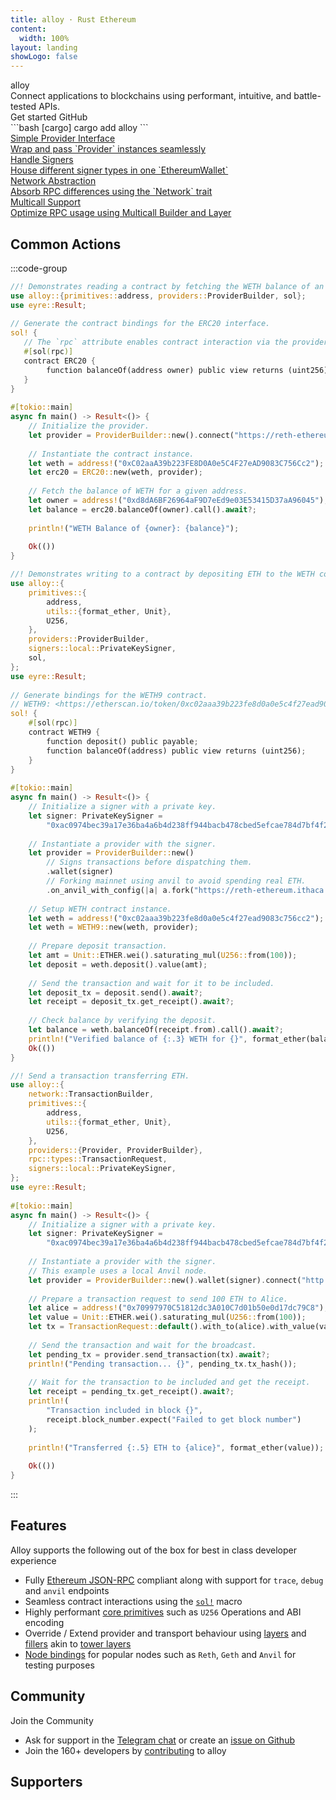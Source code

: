 ```yaml
---
title: alloy · Rust Ethereum
content:
  width: 100%
layout: landing
showLogo: false
---
```


 
<div className="max-w-[1120px] mx-auto vp-doc relative px-[24px] mb-[64px] mt-[32px] md:px-0 md:mb-[32px]">
  <div className="pt-[48px] max-sm:pt-0">
    <div className="max-sm:px-0 flex justify-between z-0 max-md:justify-center max-md:flex-col max-md:items-center max-md:space-y-6">
      <div className="space-y-8 max-w-[400px] flex flex-col items-start max-md:items-center">
        <div className="space-x-4 flex flex-row">
        <HomePage.Logo />
        <div className="font-semibold text-[72px] text-[#000000] max-sm:text-[54px] max-md:text-center dark:text-white">alloy</div>
        </div>
        <div className="font-regular text-[21px] max-sm:text-[18px] text-[#919193] max-md:text-center">Connect applications to blockchains using <span className="text-black dark:text-white">performant</span>, <span className="text-black dark:text-white">intuitive</span>, and <span className="text-black dark:text-white">battle-tested</span> APIs.</div>
        <div className="flex justify-center space-x-2">
          <HomePage.Button href="/introduction/getting-started" variant="accent">Get started</HomePage.Button>
          <HomePage.Button href="https://github.com/alloy-rs/alloy">GitHub</HomePage.Button>
        </div>
      </div>
        <div className="flex flex-col justify-between w-[440px] space-y-10 max-lg:w-[300px]">
        <div id="home-install" className="h-full">
        ```bash [cargo]
        cargo add alloy
        ```
        </div>
    </div>
  </div>

  <div className="flex justify-between flex-wrap mt-10">
      <a href="/building-with-alloy/best-practices/wrapping-a-provider" className="pr-2 w-1/4 max-lg:pb-3 max-sm:px-0 max-lg:w-1/2 max-sm:w-full z-0">
        <div className="relative w-full h-[168px] max-lg:h-[142px] overflow-hidden">
          <div className="border-black/10 dark:border-white/10 border border-solid rounded-lg h-full px-5 py-6 absolute z-10 flex flex-col justify-between w-full">
            <div className="text-xl font-medium text-black dark:text-white">Simple Provider Interface</div>
            <div className="text-[17px] text-[#919193]">Wrap and pass `Provider` instances seamlessly</div>
          </div>
          <div className="absolute left-0 right-0 top-0 bottom-0 dark:bg-[#313136] opacity-20 z-0" />
          <div className="absolute left-0 right-0 top-0 bottom-0 backdrop-filter backdrop-blur-[2px] z-0" />
        </div>
      </a>
      <a href="/building-with-alloy/best-practices/signers-vs-ethereum-wallet" className="pl-2 pr-2 max-sm:px-0 max-lg:pb-3 max-lg:pr-0 w-1/4 max-lg:w-1/2 max-sm:w-full z-0">
        <div className="relative w-full h-[168px] max-lg:h-[142px]">
          <div className="border-black/10 dark:border-white/10 border border-solid rounded-lg h-full px-5 py-6 absolute z-10 flex flex-col justify-between w-full">
            <div className="text-xl font-medium text-black dark:text-white">Handle Signers</div>
            <div>
            <div className="text-[17px] text-[#919193]">House different signer types in one `EthereumWallet`</div>
            </div>
          </div>
          <div className="absolute left-0 right-0 top-0 bottom-0 dark:bg-[#313136] opacity-20 z-0" />
          <div className="absolute left-0 right-0 top-0 bottom-0 backdrop-filter backdrop-blur-[2px] z-0" />
        </div>
      </a>
      <a href="/building-with-alloy/best-practices/interacting-with-multiple-networks" className="pl-2 pr-2 max-lg:pb-3 max-sm:px-0 max-lg:pl-0 w-1/4 max-lg:w-1/2 max-sm:w-full z-0">
        <div className="relative w-full h-[168px] max-lg:h-[142px]">
          <div className="border-black/10 dark:border-white/10 border border-solid rounded-lg h-full px-5 py-6 absolute z-10 flex flex-col justify-between w-full">
            <div className="text-xl font-medium text-black dark:text-white">Network Abstraction</div>
            <div className="text-[17px] text-[#919193]">Absorb RPC differences using the `Network` trait</div>
          </div>
          <div className="absolute left-0 right-0 top-0 bottom-0 dark:bg-[#313136] opacity-20 z-0" />
          <div className="absolute left-0 right-0 top-0 bottom-0 backdrop-filter backdrop-blur-[2px] z-0" />
        </div>
      </a>
      <a href="/building-with-alloy/best-practices/multicall" className="pl-2 w-1/4 max-sm:px-0 max-lg:w-1/2 max-sm:w-full z-0">
        <div className="relative w-full h-[168px] max-lg:h-[142px]">
          <div className="border-black/10 dark:border-white/10 border border-solid rounded-lg h-full px-5 py-6 absolute z-10 flex flex-col justify-between w-full">
            <div className="text-xl font-medium text-black dark:text-white">Multicall Support</div>
            <div className="text-[17px] text-[#919193]">Optimize RPC usage using Multicall Builder and Layer</div>
          </div>
          <div className="absolute left-0 right-0 top-0 bottom-0 dark:bg-[#313136] opacity-20 z-0" />
          <div className="absolute left-0 right-0 top-0 bottom-0 backdrop-filter backdrop-blur-[2px] z-0" />
        </div>
      </a>
    </div>
    </div>
</div>
 
 
<article className="vocs_Content max-w-5xl mx-auto">
 
# Common Actions
 
:::code-group
 
```rust [read_contract.rs]
//! Demonstrates reading a contract by fetching the WETH balance of an address.
use alloy::{primitives::address, providers::ProviderBuilder, sol};
use eyre::Result;
 
// Generate the contract bindings for the ERC20 interface.
sol! {
   // The `rpc` attribute enables contract interaction via the provider.
   #[sol(rpc)]
   contract ERC20 {
        function balanceOf(address owner) public view returns (uint256);
   }
}
 
#[tokio::main]
async fn main() -> Result<()> {
    // Initialize the provider.
    let provider = ProviderBuilder::new().connect("https://reth-ethereum.ithaca.xyz/rpc").await?;
 
    // Instantiate the contract instance.
    let weth = address!("0xC02aaA39b223FE8D0A0e5C4F27eAD9083C756Cc2");
    let erc20 = ERC20::new(weth, provider);
 
    // Fetch the balance of WETH for a given address.
    let owner = address!("0xd8dA6BF26964aF9D7eEd9e03E53415D37aA96045");
    let balance = erc20.balanceOf(owner).call().await?;
 
    println!("WETH Balance of {owner}: {balance}");
 
    Ok(())
}
```
 
```rust [write_contract.rs]
//! Demonstrates writing to a contract by depositing ETH to the WETH contract.
use alloy::{
    primitives::{
        address,
        utils::{format_ether, Unit},
        U256,
    },
    providers::ProviderBuilder,
    signers::local::PrivateKeySigner,
    sol,
};
use eyre::Result;
 
// Generate bindings for the WETH9 contract.
// WETH9: <https://etherscan.io/token/0xc02aaa39b223fe8d0a0e5c4f27ead9083c756cc2>
sol! {
    #[sol(rpc)]
    contract WETH9 {
        function deposit() public payable;
        function balanceOf(address) public view returns (uint256);
    }
}
 
#[tokio::main]
async fn main() -> Result<()> {
    // Initialize a signer with a private key.
    let signer: PrivateKeySigner =
        "0xac0974bec39a17e36ba4a6b4d238ff944bacb478cbed5efcae784d7bf4f2ff80".parse()?;
 
    // Instantiate a provider with the signer.
    let provider = ProviderBuilder::new()
        // Signs transactions before dispatching them.
        .wallet(signer)
        // Forking mainnet using anvil to avoid spending real ETH.
        .on_anvil_with_config(|a| a.fork("https://reth-ethereum.ithaca.xyz/rpc"));
 
    // Setup WETH contract instance.
    let weth = address!("0xc02aaa39b223fe8d0a0e5c4f27ead9083c756cc2");
    let weth = WETH9::new(weth, provider);
 
    // Prepare deposit transaction.
    let amt = Unit::ETHER.wei().saturating_mul(U256::from(100));
    let deposit = weth.deposit().value(amt);
 
    // Send the transaction and wait for it to be included.
    let deposit_tx = deposit.send().await?;
    let receipt = deposit_tx.get_receipt().await?;
 
    // Check balance by verifying the deposit.
    let balance = weth.balanceOf(receipt.from).call().await?;
    println!("Verified balance of {:.3} WETH for {}", format_ether(balance), receipt.from);
    Ok(())
}
```
 
```rust [send_transaction.rs]
//! Send a transaction transferring ETH.
use alloy::{
    network::TransactionBuilder,
    primitives::{
        address,
        utils::{format_ether, Unit},
        U256,
    },
    providers::{Provider, ProviderBuilder},
    rpc::types::TransactionRequest,
    signers::local::PrivateKeySigner,
};
use eyre::Result;
 
#[tokio::main]
async fn main() -> Result<()> {
    // Initialize a signer with a private key.
    let signer: PrivateKeySigner =
        "0xac0974bec39a17e36ba4a6b4d238ff944bacb478cbed5efcae784d7bf4f2ff80".parse()?;
 
    // Instantiate a provider with the signer.
    // This example uses a local Anvil node.
    let provider = ProviderBuilder::new().wallet(signer).connect("http://localhost:8545").await?;
 
    // Prepare a transaction request to send 100 ETH to Alice.
    let alice = address!("0x70997970C51812dc3A010C7d01b50e0d17dc79C8");
    let value = Unit::ETHER.wei().saturating_mul(U256::from(100));
    let tx = TransactionRequest::default().with_to(alice).with_value(value);
 
    // Send the transaction and wait for the broadcast.
    let pending_tx = provider.send_transaction(tx).await?;
    println!("Pending transaction... {}", pending_tx.tx_hash());
 
    // Wait for the transaction to be included and get the receipt.
    let receipt = pending_tx.get_receipt().await?;
    println!(
        "Transaction included in block {}",
        receipt.block_number.expect("Failed to get block number")
    );
 
    println!("Transferred {:.5} ETH to {alice}", format_ether(value));
 
    Ok(())
}
```
 
:::

# Features

Alloy supports the following out of the box for best in class developer experience

- Fully [Ethereum JSON-RPC](https://ethereum.github.io/execution-apis/api-documentation/) compliant along with support for `trace`, `debug` and `anvil` endpoints
- Seamless contract interactions using the [`sol!`](/building-with-alloy/the-sol!-macro) macro
- Highly performant [core primitives](https://github.com/alloy-rs/core) such as `U256` Operations and ABI encoding
- Override / Extend provider and transport behaviour using [layers](/examples/layers/README) and [fillers](/building-with-alloy/understanding-fillers) akin to [tower layers](https://docs.rs/tower/latest/tower/trait.Layer.html)
- [Node bindings](https://docs.rs/alloy-node-bindings/latest/alloy_node_bindings/) for popular nodes such as `Reth`, `Geth` and `Anvil` for testing purposes

# Community

Join the Community

- Ask for support in the [Telegram chat](https://t.me/ethers_rs) or create an [issue on Github](https://github.com/alloy-rs/alloy/issues)
- Join the 160+ developers by [contributing](https://github.com/alloy-rs/alloy/blob/main/CONTRIBUTING.md) to alloy

# Supporters

<Sponsors />
 
</article>

